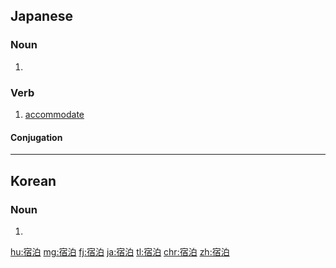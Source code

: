 ==Japanese==
{{ja-kanjitab|しゅく|はく|yomi=on}}

===Noun===
{{ja-noun|しゅくはく}}

# {{l|en|accommodation|id=lodging}} {{gloss|lodging}}

===Verb===
{{ja-verb-suru|しゅくはく}}

# [[accommodate]]

====Conjugation====
{{ja-suru|しゅくはく}}

----

==Korean==
{{ko-hanjatab}}

===Noun===
{{ko-noun|hj|hangeul=숙박}}

# {{hanja form of|숙박|[[accommodation]], [[lodging]]}}

[[hu:宿泊]]
[[mg:宿泊]]
[[fj:宿泊]]
[[ja:宿泊]]
[[tl:宿泊]]
[[chr:宿泊]]
[[zh:宿泊]]